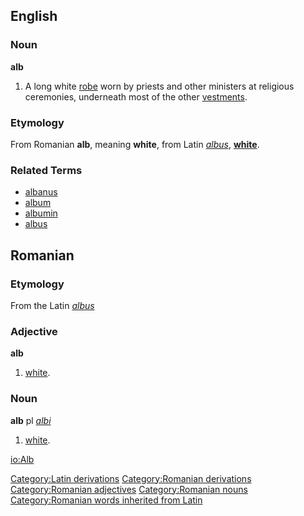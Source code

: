 ==English==
===Noun===
'''alb'''
# A long white [[robe]] worn by priests and other ministers at religious ceremonies, underneath most of the other [[vestments]].

===Etymology===
From Romanian '''alb''', meaning '''white''', from Latin ''[[albus]]'', '''[[white]]'''.

===Related Terms===
*[[albanus]]
*[[album]]
*[[albumin]]
*[[albus]]

==Romanian==
===Etymology===
From the Latin ''[[albus]]''
===Adjective===
'''alb'''
#[[white]].

===Noun===
'''alb''' pl ''[[albi]]''
#[[white]].

[[Category:Latin derivations]]
[[Category:Romanian derivations]]
[[Category:Romanian adjectives]]
[[Category:Romanian nouns]]
[[Category:Romanian words inherited from Latin]]
[[io:Alb]]